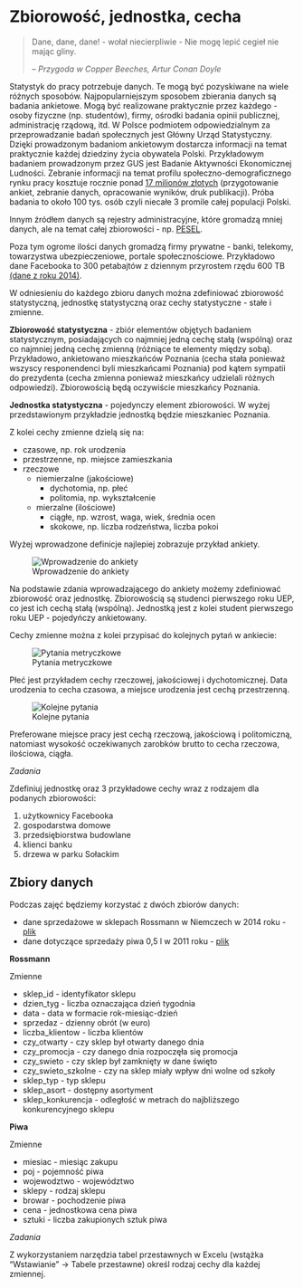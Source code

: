 # Zbiorowość, jednostka, cecha {#zbiorowosc}

> Dane, dane, dane! - wołał niecierpliwie - Nie mogę lepić cegieł nie mając gliny.
> 
> -- <cite>Przygoda w Copper Beeches, Artur Conan Doyle</cite>

Statystyk do pracy potrzebuje danych. Te mogą być pozyskiwane na wiele różnych sposobów. Najpopularniejszym sposobem zbierania danych są badania ankietowe. Mogą być realizowane praktycznie przez każdego - osoby fizyczne (np. studentów), firmy, ośrodki badania opinii publicznej, administrację rządową, itd. W Polsce podmiotem odpowiedzialnym za przeprowadzanie badań społecznych jest Główny Urząd Statystyczny. Dzięki prowadzonym badaniom ankietowym dostarcza informacji na temat praktycznie każdej dziedziny życia obywatela Polski. Przykładowym badaniem prowadzonym przez GUS jest Badanie Aktywności Ekonomicznej Ludności. Zebranie informacji na temat profilu społeczno-demograficznego rynku pracy kosztuje rocznie ponad [17 milionów złotych](http://bip.stat.gov.pl/dzialalnosc-statystyki-publicznej/program-badan-statystycznych/pbssp-2017/) (przygotowanie ankiet, zebranie danych, opracowanie wyników, druk publikacji). Próba badania to około 100 tys. osób czyli niecałe 3 promile całej populacji Polski.

Innym źródłem danych są rejestry administracyjne, które gromadzą mniej danych, ale na temat całej zbiorowości - np. [PESEL](https://pl.wikipedia.org/wiki/PESEL).

Poza tym ogrome ilości danych gromadzą firmy prywatne - banki, telekomy, towarzystwa ubezpieczeniowe, portale społecznościowe. Przykładowo dane Facebooka to 300 petabajtów z dziennym przyrostem rzędu 600 TB [(dane z roku 2014)](https://code.facebook.com/posts/229861827208629/scaling-the-facebook-data-warehouse-to-300-pb/).

W odniesieniu do każdego zbioru danych można zdefiniować zbiorowość statystyczną, jednostkę statystyczną oraz cechy statystyczne - stałe i zmienne.

**Zbiorowość statystyczna** - zbiór elementów objętych badaniem statystycznym, posiadających co najmniej jedną cechę stałą (wspólną) oraz co najmniej jedną cechę zmienną (różniące te elementy między sobą). Przykładowo, ankietowano mieszkańców Poznania (cecha stała ponieważ wszyscy responendenci byli mieszkańcami Poznania) pod kątem sympatii do prezydenta (cecha zmienna ponieważ mieszkańcy udzielali różnych odpowiedzi). Zbiorowością będą oczywiście mieszkańcy Poznania.

**Jednostka statystyczna** - pojedynczy element zbiorowości. W wyżej przedstawionym przykładzie jednostką będzie mieszkaniec Poznania.

Z kolei cechy zmienne dzielą się na:

- czasowe, np. rok urodzenia
- przestrzenne, np. miejsce zamieszkania
- rzeczowe
    - niemierzalne (jakościowe)
        - dychotomia, np. płeć
        - politomia, np. wykształcenie
    - mierzalne (ilościowe)
        - ciągłe, np. wzrost, waga, wiek, średnia ocen
        - skokowe, np. liczba rodzeństwa, liczba pokoi
        
Wyżej wprowadzone definicje najlepiej zobrazuje przykład ankiety.

![Wprowadzenie do ankiety](img/ankieta1.png)
  
Na podstawie zdania wprowadzającego do ankiety możemy zdefiniować zbiorowość oraz jednostkę. Zbiorowością są studenci pierwszego roku UEP, co jest ich cechą stałą (wspólną). Jednostką jest z kolei student pierwszego roku UEP - pojedyńczy ankietowany. 

Cechy zmienne można z kolei przypisać do kolejnych pytań w ankiecie:

![Pytania metryczkowe](img/ankieta2.png)

Płeć jest przykładem cechy rzeczowej, jakościowej i dychotomicznej. Data urodzenia to cecha czasowa, a miejsce urodzenia jest cechą przestrzenną.

![Kolejne pytania](img/ankieta3.png)

Preferowane miejsce pracy jest cechą rzeczową, jakościową i politomiczną, natomiast wysokość oczekiwanych zarobków brutto to cecha rzeczowa, ilościowa, ciągła.

_Zadania_

Zdefiniuj jednostkę oraz 3 przykładowe cechy wraz z rodzajem dla podanych zbiorowości:

1. użytkownicy Facebooka
2. gospodarstwa domowe
3. przedsiębiorstwa budowlane
4. klienci banku
5. drzewa w parku Sołackim

## Zbiory danych

Podczas zajęć będziemy korzystać z dwóch zbiorów danych:

- dane sprzedażowe w sklepach Rossmann w Niemczech w 2014 roku - [plik](zbiory/rossmann.xlsx)
- dane dotyczące sprzedaży piwa 0,5 l w 2011 roku - [plik](zbiory/piwa.xlsx)

**Rossmann**

Zmienne

- sklep_id - identyfikator sklepu
- dzien_tyg - liczba oznaczająca dzień tygodnia
- data - data w formacie rok-miesiąc-dzień
- sprzedaz - dzienny obrót (w euro)
- liczba_klientow - liczba klientów
- czy_otwarty - czy sklep był otwarty danego dnia
- czy_promocja - czy danego dnia rozpoczęła się promocja
- czy_swieto - czy sklep był zamknięty w dane święto
- czy_swieto_szkolne - czy na sklep miały wpływ dni wolne od szkoły
- sklep_typ - typ sklepu 
- sklep_asort - dostępny asortyment
- sklep_konkurencja - odległość w metrach do najbliższego konkurencyjnego sklepu

**Piwa**

Zmienne

- miesiac - miesiąc zakupu
- poj - pojemność piwa
- wojewodztwo - województwo
- sklepy - rodzaj sklepu
- browar - pochodzenie piwa
- cena - jednostkowa cena piwa
- sztuki - liczba zakupionych sztuk piwa

_Zadania_

Z wykorzystaniem narzędzia tabel przestawnych w Excelu (wstążka "Wstawianie" -> Tabele przestawne) określ rodzaj cechy dla każdej zmiennej.

